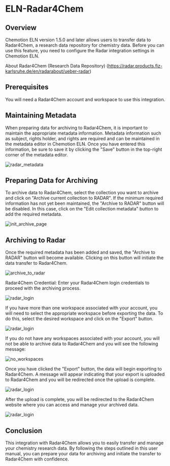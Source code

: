 # ELN-Radar4Chem

## Overview

Chemotion ELN version 1.5.0 and later allows users to transfer data to Radar4Chem, a research data repository for chemistry data. Before you can use this feature, you need to configure the Radar integration settings in Chemotion ELN.

About Radar4Chem (Research Data Repository) (https://radar.products.fiz-karlsruhe.de/en/radarabout/ueber-radar)

## Prerequisites
You will need a Radar4Chem account and workspace to use this integration.

## Maintaining Metadata
When preparing data for archiving to Radar4Chem, it is important to maintain the appropriate metadata information. Metadata information such as subject, rights holder, and rights are required and can be maintained in the metadata editor in Chemotion ELN. Once you have entered this information, be sure to save it by clicking the "Save" button in the top-right corner of the metadata editor.

![radar_metadata](/img/interfaces/radar_metadata.png)

## Preparing Data for Archiving
To archive data to Radar4Chem, select the collection you want to archive and click on "Archive current collection to RADAR". If the minimum required information has not yet been maintained, the "Archive to RADAR" button will be disabled. In this case, click on the "Edit collection metadata" button to add the required metadata.

![init_archive_page](/img/interfaces/init_archive_page.png)

## Archiving to Radar
Once the required metadata has been added and saved, the "Archive to RADAR" button will become available. Clicking on this button will initiate the data transfer to Radar4Chem.

![archive_to_radar](/img/interfaces/archive_to_radar.png)

Radar4Chem Credential:
Enter your Radar4Chem login credentials to proceed with the archiving process.

![radar_login](/img/interfaces/radar_login.png)

If you have more than one workspace associated with your account, you will need to select the appropriate workspace before exporting the data. To do this, select the desired workspace and click on the "Export" button.

![radar_login](/img/interfaces/workspace_selection.png)

If you do not have any workspaces associated with your account, you will not be able to archive data to Radar4Chem and you will see the following message:

![no_workspaces](/img/interfaces/no_workspaces.png)

Once you have clicked the "Export" button, the data will begin exporting to Radar4Chem. A message will appear indicating that your export is uploaded to Radar4Chem and you will be redirected once the upload is complete.

![radar_login](/img/interfaces/exporting.png)

After the upload is complete, you will be redirected to the Radar4Chem website where you can access and manage your archived data.

![radar_login](/img/interfaces/redirect_radar.png)

## Conclusion
This integration with Radar4Chem allows you to easily transfer and manage your chemistry research data. By following the steps outlined in this user manual, you can prepare your data for archiving and initiate the transfer to Radar4Chem with confidence.
